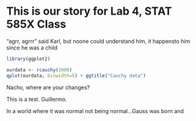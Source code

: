 This is our story for Lab 4, STAT 585X Class
====

"agrr, agrrr" said Karl, but noone could understand him, it happensto him since he was a child

```r
library(ggplot2)

ourdata <- rcauchy(1000)
qplot(ourdata, binwidth=5) + ggtitle("Cauchy data")
```

Nacho, where are your changes?

This is a test. Guillermo.

In a world where it was normal not being normal...Gauss was born and